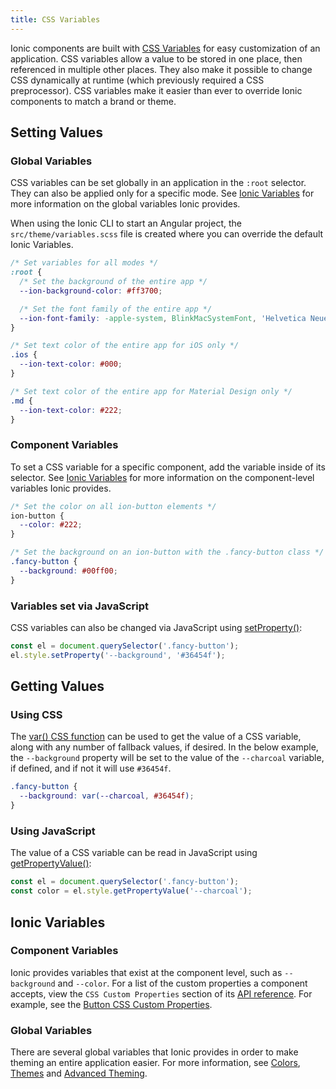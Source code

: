 ```yaml
---
title: CSS Variables
---
```


<head>
  <title>CSS Variables | CSS Custom Properties for Variables & Components</title>
  <meta
    name="description"
    content="Ionic components are built with CSS Variables for easy custom app properties. They allow a value to be stored in one place, then referenced in multiple places."
  />
</head>

Ionic components are built with <a href="https://developer.mozilla.org/en-US/docs/Web/CSS/Using_CSS_variables" target="_blank">CSS Variables</a> for easy customization of an application. CSS variables allow a value to be stored in one place, then referenced in multiple other places. They also make it possible to change CSS dynamically at runtime (which previously required a CSS preprocessor). CSS variables make it easier than ever to override Ionic components to match a brand or theme.

## Setting Values

### Global Variables

CSS variables can be set globally in an application in the `:root` selector. They can also be applied only for a specific mode. See [Ionic Variables](#ionic-variables) for more information on the global variables Ionic provides.

When using the Ionic CLI to start an Angular project, the `src/theme/variables.scss` file is created where you can override the default Ionic Variables.

```css
/* Set variables for all modes */
:root {
  /* Set the background of the entire app */
  --ion-background-color: #ff3700;

  /* Set the font family of the entire app */
  --ion-font-family: -apple-system, BlinkMacSystemFont, 'Helvetica Neue', 'Roboto', sans-serif;
}

/* Set text color of the entire app for iOS only */
.ios {
  --ion-text-color: #000;
}

/* Set text color of the entire app for Material Design only */
.md {
  --ion-text-color: #222;
}
```

### Component Variables

To set a CSS variable for a specific component, add the variable inside of its selector. See [Ionic Variables](#ionic-variables) for more information on the component-level variables Ionic provides.

```css
/* Set the color on all ion-button elements */
ion-button {
  --color: #222;
}

/* Set the background on an ion-button with the .fancy-button class */
.fancy-button {
  --background: #00ff00;
}
```

### Variables set via JavaScript

CSS variables can also be changed via JavaScript using [setProperty()](https://developer.mozilla.org/en-US/docs/Web/API/CSSStyleDeclaration/setProperty):

```js
const el = document.querySelector('.fancy-button');
el.style.setProperty('--background', '#36454f');
```

## Getting Values

### Using CSS

The [var() CSS function](https://developer.mozilla.org/en-US/docs/Web/CSS/var) can be used to get the value of a CSS variable, along with any number of fallback values, if desired. In the below example, the `--background` property will be set to the value of the `--charcoal` variable, if defined, and if not it will use `#36454f`.

```css
.fancy-button {
  --background: var(--charcoal, #36454f);
}
```

### Using JavaScript

The value of a CSS variable can be read in JavaScript using [getPropertyValue()](https://developer.mozilla.org/en-US/docs/Web/API/CSSStyleDeclaration/getPropertyValue):

```js
const el = document.querySelector('.fancy-button');
const color = el.style.getPropertyValue('--charcoal');
```

## Ionic Variables

### Component Variables

Ionic provides variables that exist at the component level, such as `--background` and `--color`. For a list of the custom properties a component accepts, view the `CSS Custom Properties` section of its [API reference](../api.mdx). For example, see the [Button CSS Custom Properties](../api/button.mdx#css-custom-properties).

### Global Variables

There are several global variables that Ionic provides in order to make theming an entire application easier. For more information, see [Colors](colors.mdx), [Themes](themes.mdx) and [Advanced Theming](advanced.mdx).
